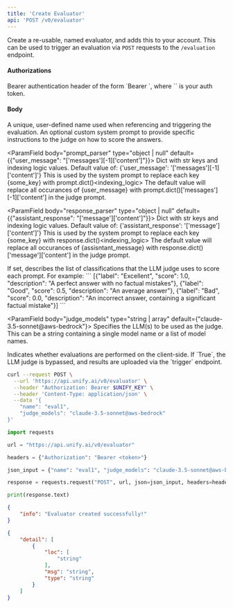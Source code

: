 ```yaml
---
title: 'Create Evaluator'
api: 'POST /v0/evaluator'
---
```

Create a re-usable, named evaluator, and adds this to your account. This can be used
to trigger an evaluation via `POST` requests to the `/evaluation` endpoint.

#### Authorizations

<ParamField header="Authorization" type="string" required="true">
  Bearer authentication header of the form `Bearer <token>`, where `<token>` is your auth token.
</ParamField>

#### Body

<ParamField body="name" type="string" required="true">
A unique, user-defined name used when referencing and triggering the evaluation.
</ParamField>

<ParamField body="judge_prompt" type="string | any | null" >
An optional custom system prompt to provide specific instructions to the judge on how to score the answers.
</ParamField>

<ParamField body="prompt_parser" type="object | null"  default={{"user_message": "['messages'][-1]['content']"}}>
Dict with str  keys and indexing logic values. Default value of: {'user_message': '['messages'][-1]['content']'} This is used by the system prompt to replace each key {some_key} with prompt.dict()<indexing_logic> The default value will replace all occurances of {user_message} with prompt.dict()['messages'][-1]['content'] in the judge prompt.
</ParamField>

<ParamField body="response_parser" type="object | null"  default={{"assistant_response": "['message']['content']"}}>
Dict with str  keys and indexing logic values. Default value of: {'assistant_response': '['message']['content']'} This is used by the system prompt to replace each key {some_key} with response.dict()<indexing_logic> The default value will replace all occurances of {assisntant_message} with response.dict()['message']['content'] in the judge prompt.
</ParamField>

<ParamField body="class_config" type="array | null" >
If set, describes the list of classifications that the LLM judge uses to
            score each prompt. For example:
```
[{"label": "Excellent", "score": 1.0, "description": "A perfect answer with no factual
mistakes"},
{"label": "Good", "score": 0.5, "description": "An average answer"},
{"label": "Bad", "score": 0.0, "description": "An incorrect answer, containing a
significant factual mistake"}]
```

</ParamField>

<ParamField body="judge_models" type="string | array"  default={"claude-3.5-sonnet@aws-bedrock"}>
Specifies the LLM(s) to be used as the judge. This can be a string containing a single model name or a list of model names.
</ParamField>

<ParamField body="client_side" type="boolean"  default={false}>
Indicates whether evaluations are performed on the client-side. If `True`, the LLM judge is bypassed, and results are uploaded via the `trigger` endpoint.
</ParamField>

<RequestExample>

```bash cURL
curl --request POST \
  --url 'https://api.unify.ai/v0/evaluator' \
  --header "Authorization: Bearer $UNIFY_KEY" \
  --header 'Content-Type: application/json' \
  --data '{
    "name": "eval1",
    "judge_models": "claude-3.5-sonnet@aws-bedrock"
}'
```

```python Python
import requests

url = "https://api.unify.ai/v0/evaluator"

headers = {"Authorization": "Bearer <token>"}

json_input = {"name": "eval1", "judge_models": "claude-3.5-sonnet@aws-bedrock"}

response = requests.request("POST", url, json=json_input, headers=headers)

print(response.text)
```

</RequestExample>
<ResponseExample>

```json 200
{
    "info": "Evaluator created successfully!"
}
```

```json 422
{
    "detail": [
        {
            "loc": [
                "string"
            ],
            "msg": "string",
            "type": "string"
        }
    ]
}
```

</ResponseExample>
